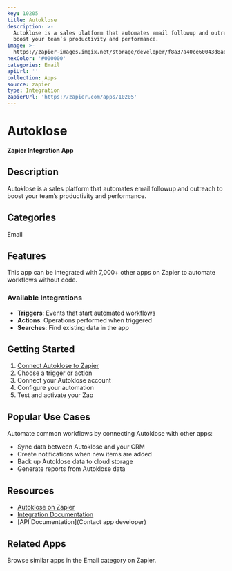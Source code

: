```yaml
---
key: 10205
title: Autoklose
description: >-
  Autoklose is a sales platform that automates email followup and outreach to
  boost your team’s productivity and performance.
image: >-
  https://zapier-images.imgix.net/storage/developer/f8a37a40ce60043d8a60b57f6df0f235.png?auto=format%2Ccompress&ixlib=python-3.0.0&q=50
hexColor: '#000000'
categories: Email
apiUrl: ''
collection: Apps
source: zapier
type: Integration
zapierUrl: 'https://zapier.com/apps/10205'
---
```

# Autoklose

**Zapier Integration App**

## Description

Autoklose is a sales platform that automates email followup and outreach to boost your team’s productivity and performance.

## Categories

Email

## Features

This app can be integrated with 7,000+ other apps on Zapier to automate workflows without code.

### Available Integrations

- **Triggers**: Events that start automated workflows
- **Actions**: Operations performed when triggered
- **Searches**: Find existing data in the app

## Getting Started

1. [Connect Autoklose to Zapier](https://zapier.com/apps/10205)
2. Choose a trigger or action
3. Connect your Autoklose account
4. Configure your automation
5. Test and activate your Zap

## Popular Use Cases

Automate common workflows by connecting Autoklose with other apps:

- Sync data between Autoklose and your CRM
- Create notifications when new items are added
- Back up Autoklose data to cloud storage
- Generate reports from Autoklose data

## Resources

- [Autoklose on Zapier](https://zapier.com/apps/10205)
- [Integration Documentation](https://zapier.com/apps/10205/integrations)
- [API Documentation](Contact app developer)

## Related Apps

Browse similar apps in the Email category on Zapier.
